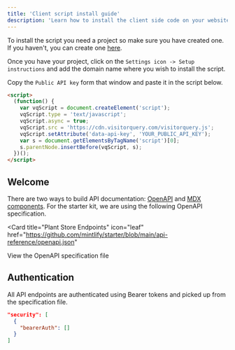 ```yaml
---
title: 'Client script install guide'
description: 'Learn how to install the client side code on your website'
---
```


To install the script you need a project so make sure you have created one. 
If you haven't, you can create one [here](https://visitorquery.com/dashboard/projects).

Once you have your project, click on the `Settings icon -> Setup instructions` and add the domain name where you wish to install the script.

Copy the `Public API key` form that window and paste it in the script below.

```html
<script>
  (function() {
    var vqScript = document.createElement('script');
    vqScript.type = 'text/javascript';
    vqScript.async = true;
    vqScript.src = 'https://cdn.visitorquery.com/visitorquery.js';
    vqScript.setAttribute('data-api-key', 'YOUR_PUBLIC_API_KEY');
    var s = document.getElementsByTagName('script')[0];
    s.parentNode.insertBefore(vqScript, s);
  })();
</script>
```

## Welcome

There are two ways to build API documentation: [OpenAPI](https://mintlify.com/docs/api-playground/openapi/setup) and [MDX components](https://mintlify.com/docs/api-playground/mdx/configuration). For the starter kit, we are using the following OpenAPI specification.

<Card
  title="Plant Store Endpoints"
  icon="leaf"
  href="https://github.com/mintlify/starter/blob/main/api-reference/openapi.json"
>
  View the OpenAPI specification file
</Card>

## Authentication

All API endpoints are authenticated using Bearer tokens and picked up from the specification file.

```json
"security": [
  {
    "bearerAuth": []
  }
]
```
